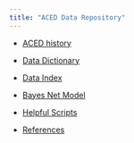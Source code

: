 ```yaml
---
title: "ACED Data Repository"
---
```


* [ACED history](history.qmd)

* [Data Dictionary](DataDict.qmd)

* [Data Index](DataFiles.qmd)

* [Bayes Net Model](ACEDbn.qmd)

* [Helpful Scripts](scripts.qmd)

* [References](bib.qmd)
